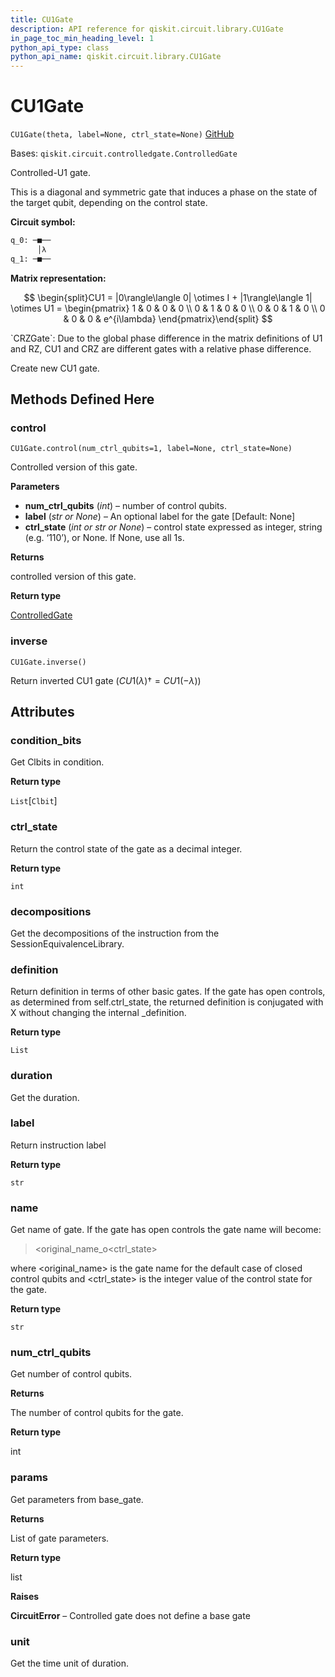 ```yaml
---
title: CU1Gate
description: API reference for qiskit.circuit.library.CU1Gate
in_page_toc_min_heading_level: 1
python_api_type: class
python_api_name: qiskit.circuit.library.CU1Gate
---
```


# CU1Gate

<span id="qiskit.circuit.library.CU1Gate" />

`CU1Gate(theta, label=None, ctrl_state=None)` [GitHub](https://github.com/qiskit/qiskit/tree/stable/0.19/qiskit/circuit/library/standard_gates/u1.py "view source code")

Bases: `qiskit.circuit.controlledgate.ControlledGate`

Controlled-U1 gate.

This is a diagonal and symmetric gate that induces a phase on the state of the target qubit, depending on the control state.

**Circuit symbol:**

```python
q_0: ─■──
      │λ
q_1: ─■──
```

**Matrix representation:**

$$
\begin{split}CU1 =
    |0\rangle\langle 0| \otimes I + |1\rangle\langle 1| \otimes U1 =
    \begin{pmatrix}
        1 & 0 & 0 & 0 \\
        0 & 1 & 0 & 0 \\
        0 & 0 & 1 & 0 \\
        0 & 0 & 0 & e^{i\lambda}
    \end{pmatrix}\end{split}
$$

<Admonition title="See also" type="note">
  `CRZGate`: Due to the global phase difference in the matrix definitions of U1 and RZ, CU1 and CRZ are different gates with a relative phase difference.
</Admonition>

Create new CU1 gate.

## Methods Defined Here

### control

<span id="qiskit.circuit.library.CU1Gate.control" />

`CU1Gate.control(num_ctrl_qubits=1, label=None, ctrl_state=None)`

Controlled version of this gate.

**Parameters**

*   **num\_ctrl\_qubits** (*int*) – number of control qubits.
*   **label** (*str or None*) – An optional label for the gate \[Default: None]
*   **ctrl\_state** (*int or str or None*) – control state expressed as integer, string (e.g. ‘110’), or None. If None, use all 1s.

**Returns**

controlled version of this gate.

**Return type**

[ControlledGate](qiskit.circuit.ControlledGate "qiskit.circuit.ControlledGate")

### inverse

<span id="qiskit.circuit.library.CU1Gate.inverse" />

`CU1Gate.inverse()`

Return inverted CU1 gate ($CU1(\lambda){\dagger} = CU1(-\lambda)$)

## Attributes

<span id="qiskit.circuit.library.CU1Gate.condition_bits" />

### condition\_bits

Get Clbits in condition.

**Return type**

`List`\[`Clbit`]

<span id="qiskit.circuit.library.CU1Gate.ctrl_state" />

### ctrl\_state

Return the control state of the gate as a decimal integer.

**Return type**

`int`

<span id="qiskit.circuit.library.CU1Gate.decompositions" />

### decompositions

Get the decompositions of the instruction from the SessionEquivalenceLibrary.

<span id="qiskit.circuit.library.CU1Gate.definition" />

### definition

Return definition in terms of other basic gates. If the gate has open controls, as determined from self.ctrl\_state, the returned definition is conjugated with X without changing the internal \_definition.

**Return type**

`List`

<span id="qiskit.circuit.library.CU1Gate.duration" />

### duration

Get the duration.

<span id="qiskit.circuit.library.CU1Gate.label" />

### label

Return instruction label

**Return type**

`str`

<span id="qiskit.circuit.library.CU1Gate.name" />

### name

Get name of gate. If the gate has open controls the gate name will become:

> \<original\_name\_o\<ctrl\_state>

where \<original\_name> is the gate name for the default case of closed control qubits and \<ctrl\_state> is the integer value of the control state for the gate.

**Return type**

`str`

<span id="qiskit.circuit.library.CU1Gate.num_ctrl_qubits" />

### num\_ctrl\_qubits

Get number of control qubits.

**Returns**

The number of control qubits for the gate.

**Return type**

int

<span id="qiskit.circuit.library.CU1Gate.params" />

### params

Get parameters from base\_gate.

**Returns**

List of gate parameters.

**Return type**

list

**Raises**

**CircuitError** – Controlled gate does not define a base gate

<span id="qiskit.circuit.library.CU1Gate.unit" />

### unit

Get the time unit of duration.

